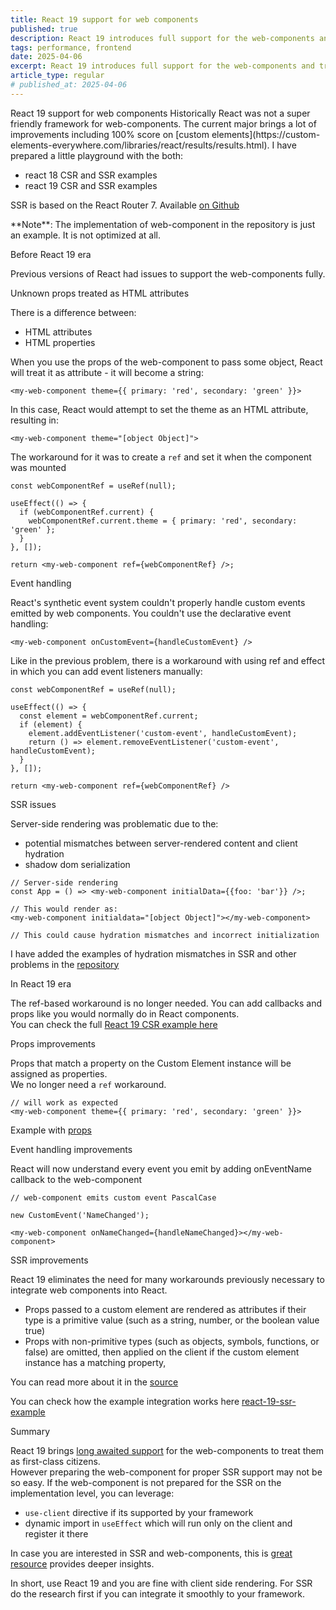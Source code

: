 ```yaml
---
title: React 19 support for web components
published: true
description: React 19 introduces full support for the web-components and treats them as first-class citizen. The article discusses the previous version pain points by example.
tags: performance, frontend
date: 2025-04-06
excerpt: React 19 introduces full support for the web-components and treats them as first class-citizen. The article discusses the previous version pain points by example.
article_type: regular
# published_at: 2025-04-06
---
```



<ArticleWrapper>
<ArticleHeader>
<Heading tag='h1'>React 19 support for web components</Heading>
</ArticleHeader>

<ArticleContent>
Historically React was not a super friendly framework for web-components. The current major brings a lot of improvements including 100% score on [custom elements](https://custom-elements-everywhere.com/libraries/react/results/results.html).  
I have prepared a little playground with the both:

- react 18 CSR and SSR examples
- react 19 CSR and SSR examples

SSR is based on the React Router 7. Available [on Github](https://github.com/Verthon/react-with-webcomponents/tree/main)

<Alert variant="danger" marginBottomInRems={1}>
  **Note**: The implementation of web-component in the repository is just an example. It is not optimized at all.
</Alert>

<Heading tag='h2' id='before-react-19-era'>Before React 19 era</Heading>

Previous versions of React had issues to support the web-components fully.

<Heading tag='h3' id='unknown-props-treated-as-html-attributes'>Unknown props treated as HTML attributes</Heading>

There is a difference between:
- HTML attributes
- HTML properties

When you use the props of the web-component to pass some object, React will treat it as attribute - it will become a string:

```tsx
<my-web-component theme={{ primary: 'red', secondary: 'green' }}>
```

In this case, React would attempt to set the theme as an HTML attribute, resulting in:

```tsx
<my-web-component theme="[object Object]">
```

The workaround for it was to create a `ref` and set it when the component was mounted

```tsx
const webComponentRef = useRef(null);

useEffect(() => {
  if (webComponentRef.current) {
    webComponentRef.current.theme = { primary: 'red', secondary: 'green' };
  }
}, []);

return <my-web-component ref={webComponentRef} />;
```

<Heading tag='h3' id='event-handling'>Event handling</Heading>

React's synthetic event system couldn't properly handle custom events emitted by web components. You couldn't use the declarative event handling:


```tsx
<my-web-component onCustomEvent={handleCustomEvent} />
```

Like in the previous problem, there is a workaround with using ref and effect in which you can add event listeners manually:

```tsx
const webComponentRef = useRef(null);

useEffect(() => {
  const element = webComponentRef.current;
  if (element) {
    element.addEventListener('custom-event', handleCustomEvent);
    return () => element.removeEventListener('custom-event', handleCustomEvent);
  }
}, []);

return <my-web-component ref={webComponentRef} />
```

<Heading tag='h3' id='ssr-issues'>SSR issues</Heading>

Server-side rendering was problematic due to the:

- potential mismatches between server-rendered content and client hydration
- shadow dom serialization

```tsx
// Server-side rendering
const App = () => <my-web-component initialData={{foo: 'bar'}} />;

// This would render as:
<my-web-component initialdata="[object Object]"></my-web-component>

// This could cause hydration mismatches and incorrect initialization
```

I have added the examples of hydration mismatches in SSR and other problems in the [repository](https://github.com/Verthon/react-with-webcomponents/tree/main/ssr-react-18)

<Heading tag='h2' id='in-react-19-era'>In React 19 era</Heading>

The ref-based workaround is no longer needed. You can add callbacks and props like you would normally do in React components.  
You can check the full [React 19 CSR example here](https://github.com/Verthon/react-with-webcomponents/tree/main/csr-react-19)

<Heading tag='h3' id='props-improvements'>Props improvements</Heading>

Props that match a property on the Custom Element instance will be assigned as properties.  
We no longer need a `ref` workaround.  
```tsx
// will work as expected
<my-web-component theme={{ primary: 'red', secondary: 'green' }}>
```

Example with [props](https://github.com/Verthon/react-with-webcomponents/blob/main/csr-react-19/src/theme-toggler/ThemeToggler.tsx)

<Heading tag='h3' id='event-handling-improvements'>Event handling improvements</Heading>

React will now understand every event you emit by adding onEventName callback to the web-component

```
// web-component emits custom event PascalCase

new CustomEvent('NameChanged');

<my-web-component onNameChanged={handleNameChanged}></my-web-component>
```

<Heading tag='h3' id='ssr-improvements'>SSR improvements</Heading>

React 19 eliminates the need for many workarounds previously necessary to integrate web components into React.  

- Props passed to a custom element are rendered as attributes if their type is a primitive value (such as a string, number, or the boolean value true)
- Props with non-primitive types (such as objects, symbols, functions, or false) are omitted, then applied on the client if the custom element instance has a matching property,

You can read more about it in the [source](https://react.dev/blog/2024/12/05/react-19#support-for-custom-elements)

You can check how the example integration works here [react-19-ssr-example](https://github.com/Verthon/react-with-webcomponents/tree/main/ssr-react-19)

<Heading tag='h2' id='summary'>Summary</Heading>

React 19 brings [long awaited support](https://github.com/facebook/react/issues/11347) for the web-components to treat them as first-class citizens.  
However preparing the web-component for proper SSR support may not be so easy. If the web-component is not prepared for the SSR on the implementation level, you can leverage:

- `use-client` directive if its supported by your framework
- dynamic import in `useEffect` which will run only on the client and register it there

In case you are interested in SSR and web-components, this is [great resource](https://dev.to/stuffbreaker/web-components-and-ssr-2024-edition-1nel) provides deeper insights.

In short, use React 19 and you are fine with client side rendering. For SSR do the research first if you can integrate it smoothly to your framework.

</ArticleContent>

</ArticleWrapper>
